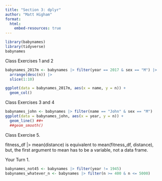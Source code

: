 ```yaml
---
title: "Section 3: dplyr"
author: "Matt Higham"
format: 
  html:
    embed-resources: true
---
```


```r
library(babynames)
library(tidyverse)
babynames
```

Class Exercises 1 and 2

```r
babynames_2017m <- babynames |> filter(year == 2017 & sex == "M") |>
  arrange(desc(n)) |>
  slice(1:10)

ggplot(data = babynames_2017m, aes(x = name, y = n)) +
  geom_col()
```

Class Exercises 3 and 4

```r
babynames_john <- babynames |> filter(name == "John" & sex == "M")
ggplot(data = babynames_john, aes(x = year, y = n)) +
  geom_line() ##+
  ##geom_smooth()
```

Class Exercise 5.

fitness_df |> mean(distance) is equivalent to mean(fitness_df, distance), but, the first argument to mean has to be a variable, not a data frame. 

Your Turn 1.

```r
babynames_not45 <- babynames |> filter(year != 1945)
babynames_whatever_n <- babynames |> filter(n >= 400 & n <= 5000)
```
